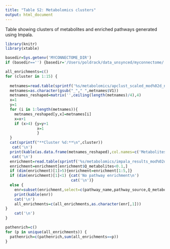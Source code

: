 ```yaml
---
title: "Table S2: Metabolomics clusters"
output: html_document
---
```


Table showing clusters of metabolites and enriched pathways generated using Impala.

```r

library(knitr)
library(xtable)

basedir=Sys.getenv('MYCONNECTOME_DIR')
if (basedir=='') {basedir='/Users/poldrack/data_unsynced/myconnectome/'}

all_enrichments=c()
for (cluster in 1:15) {
  
  metnames=read.table(sprintf('%s/metabolomics/apclust_scaled_mod%02d_names.txt',basedir,cluster),header=FALSE)
  metnames=as.character(gsub("_"," ",metnames$V1))
  metnames_reshaped=matrix('',ceiling(length(metnames)/4),4)
  x=1
  y=1
  for (i in 1:length(metnames)){
    metnames_reshaped[y,x]=metnames[i]
    x=x+1
    if (x>4) {y=y+1
              x=1
              }
  }
  cat(sprintf("**Cluster %d:**\n",cluster))
   cat('\n')
  print(kable(as.data.frame(metnames_reshaped),col.names=c('Metabolites','','','')))
   cat('\n')
  enrichment=read.table(sprintf('%s/metabolomics/impala_results_mod%02d.csv',basedir,cluster),sep=',',header=TRUE)
  enrichment=enrichment[enrichment$Q_metabolites<0.1,]
  if (dim(enrichment)[1]>5){enrichment=enrichment[1:5,]}
  if (dim(enrichment)[1]<1) {cat('No pathway enrichment\n')
                             cat('\n')}
  else {
    enr=subset(enrichment,select=c(pathway_name,pathway_source,Q_metabolites))
    print(kable(enr))
    cat('\n')
    all_enrichments=c(all_enrichments,as.character(enr[,1]))
}
    cat('\n')
}

```


```r
pathenrich=c()
for (p in unique(all_enrichments)) {
  pathenrich=c(pathenrich,sum(all_enrichments==p))
}
```